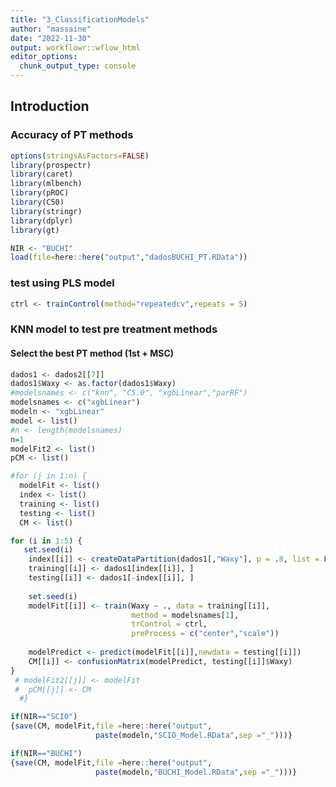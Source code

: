 ```yaml
---
title: "3_ClassificationModels"
author: "massaine"
date: "2022-11-30"
output: workflowr::wflow_html
editor_options:
  chunk_output_type: console
---
```


## Introduction

### Accuracy of PT methods
```r
options(stringsAsFactors=FALSE)
library(prospectr)
library(caret)
library(mlbench)
library(pROC)
library(C50)
library(stringr)
library(dplyr)
library(gt)
```

```r
NIR <- "BUCHI"
load(file=here::here("output","dadosBUCHI_PT.RData"))
```

### test using PLS model
```r
ctrl <- trainControl(method="repeatedcv",repeats = 5) 
```


### KNN model to test pre treatment methods
#### Select the best PT method (1st + MSC)
```r
dados1 <- dados2[[7]]
dados1$Waxy <- as.factor(dados1$Waxy)
#modelsnames <- c("knn", "C5.0", "xgbLinear","parRF")
modelsnames <- c("xgbLinear")
modeln <- "xgbLinear"
model <- list()
#n <- length(modelsnames)
n=1
modelFit2 <- list()
pCM <- list()

#for (j in 1:n) {
  modelFit <- list()
  index <- list()
  training <- list()
  testing <- list()
  CM <- list()

for (i in 1:5) {
   set.seed(i)
    index[[i]] <- createDataPartition(dados1[,"Waxy"], p = .8, list = FALSE)
    training[[i]] <- dados1[index[[i]], ]
    testing[[i]] <- dados1[-index[[i]], ]
  
    set.seed(i)
    modelFit[[i]] <- train(Waxy ~ ., data = training[[i]], 
                           method = modelsnames[1], 
                           trControl = ctrl,
                           preProcess = c("center","scale")) 
    
    modelPredict <- predict(modelFit[[i]],newdata = testing[[i]])
    CM[[i]] <- confusionMatrix(modelPredict, testing[[i]]$Waxy)
}
 # modelFit2[[j]] <- modelFit
 #  pCM[[j]] <- CM 
  #}

if(NIR=="SCIO")
{save(CM, modelFit,file =here::here("output",
                   paste(modeln,"SCIO_Model.RData",sep ="_")))}

if(NIR=="BUCHI")
{save(CM, modelFit,file =here::here("output",
                   paste(modeln,"BUCHI_Model.RData",sep ="_")))}

```

